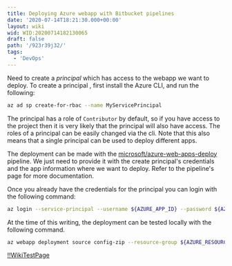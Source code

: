 ```yaml
---
title: Deploying Azure webapp with Bitbucket pipelines
date: '2020-07-14T18:21:30.000+00:00'
layout: wiki
wid: WID:20200714182130065
draft: false
path: '/923r39j32/'
tags:
  - 'DevOps'
---
```


Need to create a _principal_ which has access to the webapp we want to deploy. To create a principal , first install the
Azure CLI, and run the following:

```bash
az ad sp create-for-rbac --name MyServicePrincipal
```

The principal has a role of `Contributor` by default, so if you have access to the project then it is very likely that
the principal will also have access. The roles of a principal can be easily changed via the cli. Note that this also
means that a single principal can be used to deploy different apps.

The deployment can be made with the
[microsoft/azure-web-apps-deploy](https://bitbucket.org/microsoft/azure-web-apps-deploy/src/master/) pipeline. We just
need to provide it with the create principal's credentials and the app information where we want to deploy. Refer to the
pipeline's page for more documentation.

Once you already have the credentials for the principal you can login with the following command:

```bash
az login --service-principal --username ${AZURE_APP_ID} --password ${AZURE_PASSWORD} --tenant ${AZURE_TENANT_ID}
```

At the time of this writing, the deployment can be tested locally with the following command.

```bash
az webapp deployment source config-zip --resource-group ${AZURE_RESOURCE_GROUP} --name ${AZURE_APP_NAME} --src ${ZIP_FILE}
```

[!!WikiTestPage](WID:6c75cd0e-3709-41eb-8b0f-e2cef04a3850)
